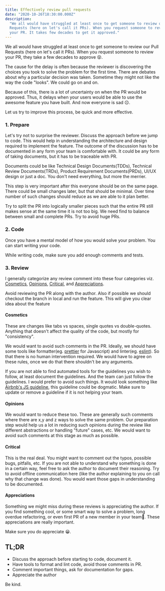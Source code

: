 ```yaml
---
title: Effectively review pull requests
date: "2020-10-26T18:30:00.000Z"
description:
  "We all would have struggled at least once to get someone to review our Pull
  Requests (here on let's call it PRs). When you request someone to review the
  your PR. It takes few decades to get it approved."
---
```


We all would have struggled at least once to get someone to review our Pull
Requests (here on let's call it PRs). When you request someone to review your
PR, they take a few decades to approve 😝.

The cause for the delay is often because the reviewer is discovering the choices
you took to solve the problem for the first time. There are debates about why a
particular decision was taken. Sometime they might not like the way the code
"looks". We could go on and on.

Because of this, there is a lot of uncertainty on when the PR would be approved.
Thus, it delays when your users would be able to use the awesome feature you
have built. And now everyone is sad ☹️.

Let us try to improve this process, be quick and more effective.

### 1. Prepare

Let's try not to surprise the reviewer. Discuss the approach before we jump to
code. This would help in understanding the architecture and design required to
implement the feature. The outcome of the discussion has to be documented in any
form your team is comfortable with. It could be any form of taking documents,
but it has to be traceable with PR.

Documents could be like Technical Design Documents(TDDs), Technical Review
Documents(TRDs), Product Requirement Documents(PRDs), UI/UX design or just a
doc. You don't need everything, but more the merrier.

This step is very important after this everyone should be on the same page.
There could be small changes later, but that should be minimal. Over time number
of such changes should reduce as we are able to it plan better.

Try to split the PR into logically smaller pieces such that the entire PR still
makes sense at the same time it is not too big. We need find to balance between
small and complete PRs. Try to avoid huge PRs.

### 2. Code

Once you have a mental model of how you would solve your problem. You can start
writing your code.

While writing code, make sure you add enough comments and tests.

### 3. Review

I generally categorize any review comment into these four categories viz.
[Cosmetics](#cosmetics), [Opinions](#opinions), [Critical](#critical), and
[Appreciations](#appreciations).

Avoid reviewing the PR along with the author. Also if possible we should
checkout the branch in local and run the feature. This will give you clear idea
about the feature

#### Cosmetics

These are changes like tabs vs spaces, single quotes vs double-quotes. Anything
that doesn't affect the quality of the code, but mostly for "consistency".

We would want to avoid such comments in the PR. Ideally, we should have some
tools like formatter(eg. [prettier](https://prettier.io/) for Javascript) and
linter(eg. [eslint](https://eslint.org/)). So that there is no human
intervention required. We would have to agree on these rules, once we do that
there shouldn't be any arguments.

If you are not able to find automated tools for the guidelines you wish to
follow, at least document the guidelines. And the team can just follow the
guidelines. I would prefer to avoid such things. It would look something like
[Airbnb's JS guideline](https://github.com/airbnb/javascript), this guideline
could be dogmatic. Make sure to update or remove a guideline if it is not
helping your team.

#### Opinions

We would want to reduce these too. These are generally such comments where there
are x,y and z ways to solve the same problem. Our preparation step would help us
a lot in reducing such opinions during the review like different abstractions or
handling "future" cases, etc. We would want to avoid such comments at this stage
as much as possible.

#### Critical

This is the real deal. You might want to comment out the typos, possible bugs,
pitfalls, etc. If you are not able to understand why something is done in a
certain way, feel free to ask the author to document their reasoning. Try to
avoid offline communication here (like the author explaining to you on call why
that change was done). You would want those gaps in understanding to be
documented.

#### Appreciations

Something we might miss during these reviews is appreciating the author. If you
find something cool, or some smart way to solve a problem, long overdue
refactoring, or even first PR of a new member in your team🥳. These
appreciations are really important.

Make sure you do appreciate 😀.

## TL;DR

- Discuss the approach before starting to code, document it.
- Have tools to format and lint code, avoid those comments in PR.
- Comment important things, ask for documentation for gaps.
- Appreciate the author

Be kind.
